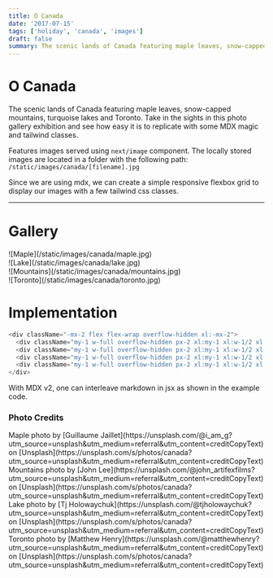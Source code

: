 ```yaml
---
title: O Canada
date: '2017-07-15'
tags: ['holiday', 'canada', 'images']
draft: false
summary: The scenic lands of Canada featuring maple leaves, snow-capped mountains, turquoise lakes and Toronto. Take in the sights in this photo gallery exhibition and see how easy it is to replicate with some MDX magic and tailwind classes.
---
```


# O Canada

The scenic lands of Canada featuring maple leaves, snow-capped mountains, turquoise lakes and Toronto. Take in the sights in this photo gallery exhibition and see how easy it is to replicate with some MDX magic and tailwind classes.

Features images served using `next/image` component. The locally stored images are located in a folder with the following path: `/static/images/canada/[filename].jpg`

Since we are using mdx, we can create a simple responsive flexbox grid to display our images with a few tailwind css classes.

---

# Gallery

<div className="-mx-2 flex flex-wrap overflow-hidden xl:-mx-2">
  <div className="my-1 w-full overflow-hidden px-2 xl:my-1 xl:w-1/2 xl:px-2">![Maple](/static/images/canada/maple.jpg)</div>
  <div className="my-1 w-full overflow-hidden px-2 xl:my-1 xl:w-1/2 xl:px-2">![Lake](/static/images/canada/lake.jpg)</div>
  <div className="my-1 w-full overflow-hidden px-2 xl:my-1 xl:w-1/2 xl:px-2">![Mountains](/static/images/canada/mountains.jpg)</div>
  <div className="my-1 w-full overflow-hidden px-2 xl:my-1 xl:w-1/2 xl:px-2">![Toronto](/static/images/canada/toronto.jpg)</div>
</div>

# Implementation

```js
<div className="-mx-2 flex flex-wrap overflow-hidden xl:-mx-2">
  <div className="my-1 w-full overflow-hidden px-2 xl:my-1 xl:w-1/2 xl:px-2">![Maple](/static/images/canada/maple.jpg)</div>
  <div className="my-1 w-full overflow-hidden px-2 xl:my-1 xl:w-1/2 xl:px-2">![Lake](/static/images/canada/lake.jpg)</div>
  <div className="my-1 w-full overflow-hidden px-2 xl:my-1 xl:w-1/2 xl:px-2">![Mountains](/static/images/canada/mountains.jpg)</div>
  <div className="my-1 w-full overflow-hidden px-2 xl:my-1 xl:w-1/2 xl:px-2">![Toronto](/static/images/canada/toronto.jpg)</div>
</div>
```

With MDX v2, one can interleave markdown in jsx as shown in the example code.

### Photo Credits

<div>
  Maple photo by [Guillaume Jaillet](https://unsplash.com/@i_am_g?utm_source=unsplash&amp;utm_medium=referral&amp;utm_content=creditCopyText) on
  [Unsplash](https://unsplash.com/s/photos/canada?utm_source=unsplash&amp;utm_medium=referral&amp;utm_content=creditCopyText)
</div>
<div>
  Mountains photo by [John Lee](https://unsplash.com/@john_artifexfilms?utm_source=unsplash&amp;utm_medium=referral&amp;utm_content=creditCopyText) on
  [Unsplash](https://unsplash.com/s/photos/canada?utm_source=unsplash&amp;utm_medium=referral&amp;utm_content=creditCopyText)
</div>
<div>
  Lake photo by [Tj Holowaychuk](https://unsplash.com/@tjholowaychuk?utm_source=unsplash&amp;utm_medium=referral&amp;utm_content=creditCopyText) on
  [Unsplash](https://unsplash.com/s/photos/canada?utm_source=unsplash&amp;utm_medium=referral&amp;utm_content=creditCopyText)
</div>
<div>
  Toronto photo by [Matthew Henry](https://unsplash.com/@matthewhenry?utm_source=unsplash&amp;utm_medium=referral&amp;utm_content=creditCopyText) on
  [Unsplash](https://unsplash.com/s/photos/canada?utm_source=unsplash&amp;utm_medium=referral&amp;utm_content=creditCopyText)
</div>
